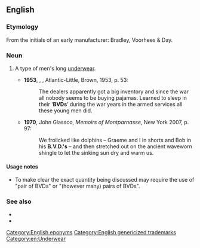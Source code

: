 ==English==

===Etymology===
From the initials of an early manufacturer: Bradley, Voorhees & Day.

===Noun===
{{en-plural noun}}

# {{lb|en|informal|initialism}} A type of men's long [[underwear]].
#* '''1953''', {{w|Richard Pike Bissell|Richard Bissell}}, ''{{w|7½ Cents}}'', Atlantic-Little, Brown, 1953, p. 53:
#*: The dealers apparently got a big inventory and since the war all nobody seems to be buying pajamas. Learned to sleep in their ‘'''BVDs'''’ during the war years in the armed services all these young men did.
#* '''1970''', John Glassco, ''Memoirs of Montparnasse'', New York 2007, p. 97:
#*: We frolicked like dolphins – Graeme and I in shorts and Bob in his '''B.V.D.'s''' – and then stretched out on the ancient waveworn shingle to let the sinking sun dry and warm us.

====Usage notes====
* To make clear the exact quantity being discussed may require the use of "pair of BVDs" or "(however many) pairs of BVDs".

===See also===
* {{pedia|BVD}}
* {{l|en|bividí}}

[[Category:English eponyms]]
[[Category:English genericized trademarks]]
[[Category:en:Underwear]]